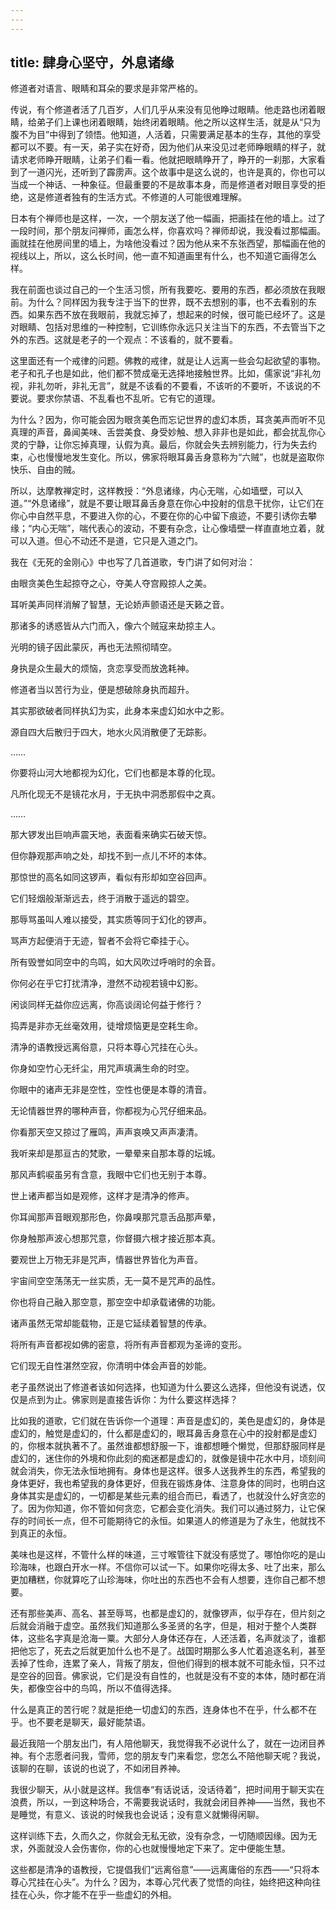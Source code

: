 ```yaml
---
---
---
```

title: 肆身心坚守，外息诸缘
---




修道者对语言、眼睛和耳朵的要求是非常严格的。

传说，有个修道者活了几百岁，人们几乎从来没有见他睁过眼睛。他走路也闭着眼睛，给弟子们上课也闭着眼睛，始终闭着眼睛。他之所以这样生活，就是从“只为腹不为目”中得到了领悟。他知道，人活着，只需要满足基本的生存，其他的享受都可以不要。有一天，弟子实在好奇，因为他们从来没见过老师睁眼睛的样子，就请求老师睁开眼睛，让弟子们看一看。他就把眼睛睁开了，睁开的一刹那，大家看到了一道闪光，还听到了霹雳声。这个故事中是这么说的，也许是真的，你也可以当成一个神话、一种象征。但最重要的不是故事本身，而是修道者对眼目享受的拒绝，这是修道者独有的生活方式。不修道的人可能很难理解。

日本有个禅师也是这样，一次，一个朋友送了他一幅画，把画挂在他的墙上。过了一段时间，那个朋友问禅师，画怎么样，你喜欢吗？禅师却说，我没看过那幅画。画就挂在他房间里的墙上，为啥他没看过？因为他从来不东张西望，那幅画在他的视线以上，所以，这么长时间，他一直不知道画里有什么，也不知道它画得怎么样。

我在前面也谈过自己的一个生活习惯，所有我要吃、要用的东西，都必须放在我眼前。为什么？同样因为我专注于当下的世界，既不去想别的事，也不去看别的东西。如果东西不放在我眼前，我就忘掉了，想起来的时候，很可能已经坏了。这是对眼睛、包括对思维的一种控制，它训练你永远只关注当下的东西，不去管当下之外的东西。这就是老子的一个观点：不该看的，就不要看。

这里面还有一个戒律的问题。佛教的戒律，就是让人远离一些会勾起欲望的事物。老子和孔子也是如此，他们都不赞成毫无选择地接触世界。比如，儒家说“非礼勿视，非礼勿听，非礼无言”，就是不该看的不要看，不该听的不要听，不该说的不要说。要求你禁语、不乱看也不乱听。它有它的道理。

为什么？因为，你可能会因为眼贪美色而忘记世界的虚幻本质，耳贪美声而听不见真理的声音，鼻闻美味、舌尝美食、身受妙触、想入非非也是如此，都会扰乱你心灵的宁静，让你忘掉真理，认假为真。最后，你就会失去辨别能力，行为失去约束，心也慢慢地发生变化。所以，佛家将眼耳鼻舌身意称为“六贼”，也就是盗取你快乐、自由的贼。

所以，达摩教禅定时，这样教授：“外息诸缘，内心无喘，心如墙壁，可以入道。”“外息诸缘”，就是不要让眼耳鼻舌身意在你心中投射的信息干扰你，让它们在你心中自然平息，不要进入你的心，不要在你的心中留下痕迹，不要引诱你去攀缘；“内心无喘”，喘代表心的波动，不要有杂念，让心像墙壁一样直直地立着，就可以入道。但心不动还不是道，它只是入道之门。

我在《无死的金刚心》中也写了几首道歌，专门讲了如何对治：

由眼贪美色生起掠夺之心，夺美人夺宫殿掠人之美。

耳听美声同样消解了智慧，无论娇声颤语还是天籁之音。

那诸多的诱惑皆从六门而入，像六个贼寇来劫掠主人。

光明的镜子因此蒙灰，再也无法照彻晴空。

身执是众生最大的烦恼，贪恋享受而放逸耗神。

修道者当以苦行为业，便是想破除身执而超升。

其实那欲破者同样执幻为实，此身本来虚幻如水中之影。

源自四大后散归于四大，地水火风消散便了无踪影。

……

你要将山河大地都视为幻化，它们也都是本尊的化现。

凡所化现无不是镜花水月，于无执中洞悉那假中之真。

……

那大锣发出巨响声震天地，表面看来确实石破天惊。

但你静观那声响之处，却找不到一点儿不坏的本体。

那惊世的高名如同这锣声，看似有形却如空谷回声。

它们轻烟般渐渐远去，终于消散于遥远的碧空。

那辱骂虽叫人难以接受，其实质等同于幻化的锣声。

骂声方起便消于无迹，智者不会将它牵挂于心。

所有毁誉如同空中的鸟鸣，如大风吹过呼哨时的余音。

你何必在乎它打扰清净，澄然不动视若镜中幻影。

闲谈同样无益你应远离，你高谈阔论何益于修行？

捣弄是非亦无丝毫效用，徒增烦恼更是空耗生命。

清净的语教授远离俗意，只将本尊心咒挂在心头。

你身如空竹心无纤尘，用咒声填满生命的时空。

你眼中的诸声无非是空性，空性也便是本尊的清音。

无论情器世界的哪种声音，你都视为心咒仔细来品。

你看那天空又掠过了雁鸣，声声哀唤又声声凄清。

我听来却是那亘古的梵歌，一晕晕来自那本尊的坛城。

那风声鹤唳虽另有含意，我眼中它们也无别于本尊。

世上诸声都当如是观修，这样才是清净的修声。

你耳闻那声音眼观那形色，你鼻嗅那咒意舌品那声晕，

你身触那声波心想那咒意，你督摄六根才接近那本真。

要观世上万物无非是咒声，情器世界皆化为声音。

宇宙间空空荡荡无一丝实质，无一莫不是咒声的品性。

你也将自己融入那空意，那空空中却承载诸佛的功能。

诸声虽然无常却能载物，正是它延续着智慧的传承。

将所有声音都视如佛的密意，将所有声音都观为圣谛的变形。

它们现无自性湛然空寂，你清明中体会声音的妙能。

老子虽然说出了修道者该如何选择，也知道为什么要这么选择，但他没有说透，仅仅是点到为止。佛家则是直接告诉你：为什么要这样选择？

比如我的道歌，它们就在告诉你一个道理：声音是虚幻的，美色是虚幻的，身体是虚幻的，触觉是虚幻的，什么都是虚幻的，眼耳鼻舌身意在心中的投射都是虚幻的，你根本就执著不了。虽然谁都想舒服一下，谁都想睡个懒觉，但那舒服同样是虚幻的，迷住你的外境和你此刻的痴迷都是虚幻的，就像是镜中花水中月，顷刻间就会消失，你无法永恒地拥有。身体也是这样。很多人送我养生的东西，希望我的身体更好，我也希望我的身体更好，但我在锻炼身体、注意身体的同时，也明白这身体其实是虚幻的，一切都是某些元素的组合而已，看透了，也就没什么好贪恋的了。因为你知道，你不管如何贪恋，它都会变化消失。我们可以通过努力，让它保存的时间长一点，但不可能期待它的永恒。如果道人的修道是为了永生，他就找不到真正的永恒。

美味也是这样，不管什么样的味道，三寸喉管往下就没有感觉了。哪怕你吃的是山珍海味，也跟白开水一样。不信你可以试一下。如果你吃得太多、吐了出来，那么更加糟糕，你就算吃了山珍海味，你吐出的东西也不会有人想要，连你自己都不想要。

还有那些美声、高名、甚至辱骂，也都是虚幻的，就像锣声，似乎存在，但片刻之后就会消融于虚空。虽然我们知道那么多圣贤的名字，但是，相对于整个人类群体，这些名字真是沧海一粟。大部分人身体还存在，人还活着，名声就淡了，谁都把他忘了，死去之后就更加什么也不是了。战国时期那么多人忙着追逐名利，甚至丢掉了性命，连累了亲人，背叛了朋友，但他们得到的根本就不可能永恒，只不过是空谷的回音。佛家说，它们是没有自性的，也就是没有不变的本体，随时都在消失，都像空谷中的鸟鸣，所以不值得选择。

什么是真正的苦行呢？就是拒绝一切虚幻的东西，连身体也不在乎，什么都不在乎。也不要老是聊天，最好能禁语。

最近我陪一个朋友出门，有人陪他聊天，我觉得我不必说什么了，就在一边闭目养神。有个志愿者问我，雪师，您的朋友专门来看您，您怎么不陪他聊天呢？我说，该聊的在聊，该说的也说了，不如闭目养神。

我很少聊天，从小就是这样。我信奉“有话说话，没话待着”，把时间用于聊天实在浪费，所以，一到这种场合，不需要我说话时，我就会闭目养神——当然，我也不是睡觉，有意义、该说的时候我也会说话；没有意义就懒得闲聊。

这样训练下去，久而久之，你就会无私无欲，没有杂念，一切随顺因缘。因为无求，外面就没人会伤害你，你的心也就慢慢地定下来了。定中便能生慧。

这些都是清净的语教授，它提倡我们“远离俗意”——远离庸俗的东西——“只将本尊心咒挂在心头”。为什么？因为，本尊心咒代表了觉悟的向往，始终把这种向往挂在心头，你才能不在乎一些虚幻的外相。